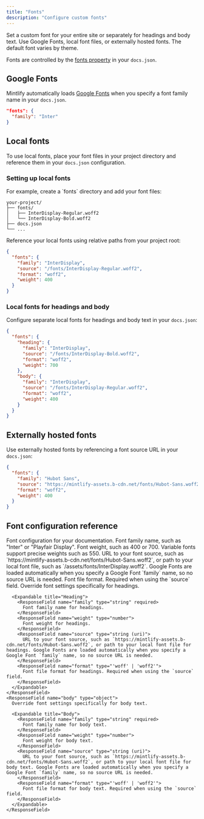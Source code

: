 ```yaml
---
title: "Fonts"
description: "Configure custom fonts"
---
```


Set a custom font for your entire site or separately for headings and body text. Use Google Fonts, local font files, or externally hosted fonts. The default font varies by theme.

Fonts are controlled by the [fonts property](/organize/settings#param-fonts) in your `docs.json`.

## Google Fonts

Mintlify automatically loads [Google Fonts](https://fonts.google.com) when you specify a font family name in your `docs.json`.

```json docs.json
"fonts": {
  "family": "Inter"
}
```

## Local fonts

To use local fonts, place your font files in your project directory and reference them in your `docs.json` configuration.

### Setting up local fonts

<Steps>
<Step title="Add font files to your project">
For example, create a `fonts` directory and add your font files:

```text
your-project/
├── fonts/
│   ├── InterDisplay-Regular.woff2
│   └── InterDisplay-Bold.woff2
├── docs.json
└── ...
```
</Step>

<Step title="Configure fonts in docs.json">
Reference your local fonts using relative paths from your project root:

```json docs.json
{
  "fonts": {
    "family": "InterDisplay",
    "source": "/fonts/InterDisplay-Regular.woff2",
    "format": "woff2",
    "weight": 400
  }
}
```
</Step>
</Steps>

### Local fonts for headings and body

Configure separate local fonts for headings and body text in your `docs.json`:

```json docs.json
{
  "fonts": {
    "heading": {
      "family": "InterDisplay",
      "source": "/fonts/InterDisplay-Bold.woff2",
      "format": "woff2",
      "weight": 700
    },
    "body": {
      "family": "InterDisplay",
      "source": "/fonts/InterDisplay-Regular.woff2",
      "format": "woff2",
      "weight": 400
    }
  }
}
```

## Externally hosted fonts

Use externally hosted fonts by referencing a font source URL in your `docs.json`:

```json docs.json
{
  "fonts": {
    "family": "Hubot Sans",
    "source": "https://mintlify-assets.b-cdn.net/fonts/Hubot-Sans.woff2",
    "format": "woff2",
    "weight": 400
  }
}
```

## Font configuration reference

<ResponseField name="fonts" type="object">
  Font configuration for your documentation.

  <Expandable title="Fonts">
    <ResponseField name="family" type="string" required>
      Font family name, such as "Inter" or "Playfair Display".
    </ResponseField>
    <ResponseField name="weight" type="number">
      Font weight, such as 400 or 700. Variable fonts support precise weights such as 550.
    </ResponseField>
    <ResponseField name="source" type="string (uri)">
      URL to your font source, such as `https://mintlify-assets.b-cdn.net/fonts/Hubot-Sans.woff2`, or path to your local font file, such as `/assets/fonts/InterDisplay.woff2`. Google Fonts are loaded automatically when you specify a Google Font `family` name, so no source URL is needed.
    </ResponseField>
    <ResponseField name="format" type="'woff' | 'woff2'">
      Font file format. Required when using the `source` field.
    </ResponseField>
    <ResponseField name="heading" type="object">
      Override font settings specifically for headings.

      <Expandable title="Heading">
        <ResponseField name="family" type="string" required>
          Font family name for headings.
        </ResponseField>
        <ResponseField name="weight" type="number">
          Font weight for headings.
        </ResponseField>
        <ResponseField name="source" type="string (uri)">
          URL to your font source, such as `https://mintlify-assets.b-cdn.net/fonts/Hubot-Sans.woff2`, or path to your local font file for headings. Google Fonts are loaded automatically when you specify a Google Font `family` name, so no source URL is needed.
        </ResponseField>
        <ResponseField name="format" type="'woff' | 'woff2'">
          Font file format for headings. Required when using the `source` field.
        </ResponseField>
      </Expandable>
    </ResponseField>
    <ResponseField name="body" type="object">
      Override font settings specifically for body text.

      <Expandable title="Body">
        <ResponseField name="family" type="string" required>
          Font family name for body text.
        </ResponseField>
        <ResponseField name="weight" type="number">
          Font weight for body text.
        </ResponseField>
        <ResponseField name="source" type="string (uri)">
          URL to your font source, such as `https://mintlify-assets.b-cdn.net/fonts/Hubot-Sans.woff2`, or path to your local font file for body text. Google Fonts are loaded automatically when you specify a Google Font `family` name, so no source URL is needed.
        </ResponseField>
        <ResponseField name="format" type="'woff' | 'woff2'">
          Font file format for body text. Required when using the `source` field.
        </ResponseField>
      </Expandable>
    </ResponseField>
  </Expandable>
</ResponseField>
